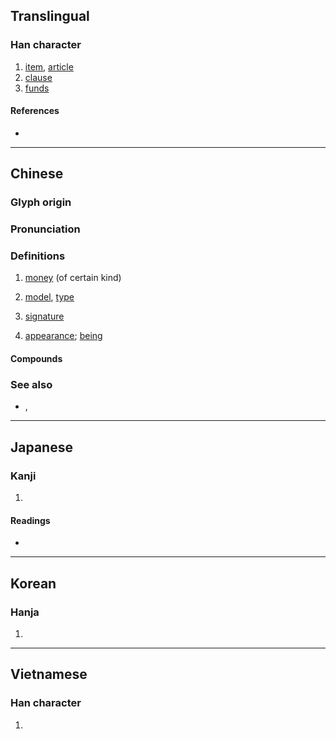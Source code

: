 {{character info/new}}
==Translingual==

===Han character===
{{Han char|rn=76|rad=欠|as=08|sn=12|four=47982|canj=GFNO|ids=⿰⿱士示欠}}

# [[item]], [[article]]
# [[clause]]
# [[fund]]s

====References====
* {{Han ref|kx=0569.030|dkj=16107|dj=0957.100|hdz=32141.010|uh=6B3E|ud=27454|bh=B4DA|bd=46298}}

----

==Chinese==
{{zh-forms}}

===Glyph origin===
{{Han etym}}

===Pronunciation===
{{zh-pron
|m=kuǎn
|c=fun2
|h=pfs=khoán
|md=
|mn=khoán/qz,tw,xm:khóaⁿ
|mn_note=khoán - literary, khóaⁿ - vernacular
|w=
|mc=y
|oc=y
|ma=y
|cat=n
}}

===Definitions===
{{zh-hanzi}}

# [[money]] (of certain kind)
#: {{zh-x|借款|loan}}
#: {{zh-x|存款|deposit}}
# [[model]], [[type]]
#: {{zh-x|幾 款 車|several '''type'''s of cars|C}}
# [[signature]]
# {{lb|zh|Min Nan|Cantonese}} [[appearance]]; [[being]]
#: {{zh-x|衰 款||C}}

====Compounds====
{{zh-der|公款|受款人|借款|定期存款|分期付款|割地賠款|不中於款|庚子賠款|付款人|息款|匯款|延款|價款|丹款|帳款|尾款|情款|悃悃款款|悾款|兌款|合款|下款|大借款|上款|儲蓄存款|帝王條款|巨款|專款專用|專款|入款|寄款|存款|取款|官款|付款|墊款|外幣存款|募款|助學貸款|忠款|短款|款項|款要|款狀|新款|犯款|提款機|款接|款留|收款|無息貸款|款打|款密|款式|稅款|款款|放款|款洽|款額|款宴|押款|會款|拿款|款曲|擔保放款|應付帳款|款啟寡聞|款兒|拆款|提款卡|應收帳款|款步|款交|票款|票據存款|款段|款題|款語溫言|款語|拆款利率|欠款|捲款潛逃|款子|抵押放款|活期存款|款待|現款|禮數款段|沒行款|投資放款|活期放款|捐款|撥款|款冬|款踏|款附|款關|款襟|款目|款款動人|款服|款慢|款客|款學寡聞|款塞|款單|款住|款引|條款|款識|款門|擺款|提款|綜合存款|零付款|鬧酸款|輕輕款款|罰款|進款|華僑條款|黃金條款|貸款|繳款|附款|賄款|需款孔急|臨時條款|鐘鼎款識|衷款|落款|鉅款|題款|超額貸款|籌款|納款|觀款|退款|餘款|領款|附帶條款|行款|賠款|門檻條款|贖款|銀行貸款|賑款|通款|軟款|贓款|貨款|落日條款|雙款|西原借款}}

===See also===
* {{sense|kind}} {{q|Mandarin}} {{zh-l|樣}}, {{q|Mandarin}} {{zh-l|樣子}}

{{zh-cat|Elementary}}

----

==Japanese==

===Kanji===
{{ja-kanji|grade=c|rs=欠08}}

# {{defn|lang=ja|sort=欠08}}

====Readings====
* {{ja-readings|on=[[かん]] (kan)|kun=[[まこと]] (makoto), [[しるす]] (shirusu)}}

----

==Korean==

===Hanja===
{{ko-hanja|hangeul=관|eumhun=|rv=gwan|mr=kwan|y=kwan}}

# {{defn|lang=ko|sort=欠08}}

----

==Vietnamese==

===Han character===
{{vi-hantu|khoản|rs=欠08}}

# {{defn|lang=vi}}